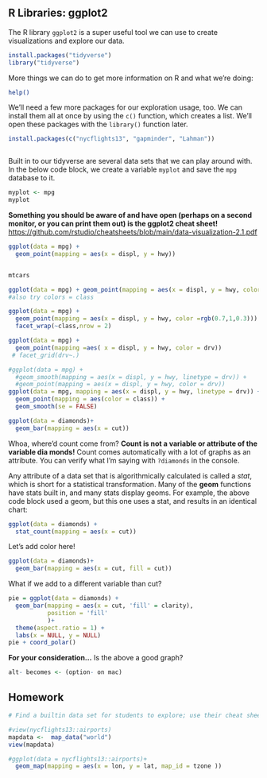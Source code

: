 ## **R Libraries: ggplot2**

The R library `ggplot2` is a super useful tool we can use to create visualizations and explore our data.

```{r}
install.packages("tidyverse")
library("tidyverse")
```

More things we can do to get more information on R and what we're doing:

```{bash}
help()
```

We'll need a few more packages for our exploration usage, too. We can install them all at once by using the `c()` function, which creates a list. We'll open these packages with the `library()` function later.

```{r}
install.packages(c("nycflights13", "gapminder", "Lahman"))
```

```{r}
```

Built in to our tidyverse are several data sets that we can play around with. In the below code block, we create a variable `myplot` and save the `mpg` database to it.

```{r}
myplot <- mpg
myplot
```

**Something you should be aware of and have open (perhaps on a second monitor, or you can print them out) is the ggplot2 cheat sheet!** <https://github.com/rstudio/cheatsheets/blob/main/data-visualization-2.1.pdf>

```{r}
ggplot(data = mpg) + 
  geom_point(mapping = aes(x = displ, y = hwy))
```

```{r}

```

```{r}
mtcars
```

```{r}
ggplot(data = mpg) + geom_point(mapping = aes(x = displ, y = hwy, color = class))
#also try colors = class 
```

```{r}
ggplot(data = mpg) + 
  geom_point(mapping = aes(x = displ, y = hwy, color =rgb(0.7,1,0.3))) +
  facet_wrap(~class,nrow = 2)
```

```{r}
ggplot(data = mpg) + 
  geom_point(mapping =aes( x = displ, y = hwy, color = drv)) 
 # facet_grid(drv~.)
```

```{r}
#ggplot(data = mpg) +
  #geom_smooth(mapping = aes(x = displ, y = hwy, linetype = drv)) + 
  #geom_point(mapping = aes(x = displ, y = hwy, color = drv))
ggplot(data = mpg, mapping = aes(x = displ, y = hwy, linetype = drv)) + 
  geom_point(mapping = aes(color = class)) +
  geom_smooth(se = FALSE)
```

```{r}
ggplot(data = diamonds)+
  geom_bar(mapping = aes(x = cut))
```

Whoa, where'd count come from? **Count is not a variable or attribute of the variable dia monds!** Count comes automatically with a lot of graphs as an attribute. You can verify what I'm saying with `?diamonds` in the console.

Any attribute of a data set that is algorithmically calculated is called a *stat*, which is short for a statistical transformation. Many of the **geom** functions have stats built in, and many stats display geoms. For example, the above code block used a geom, but this one uses a stat, and results in an identical chart:

```{r}
ggplot(data = diamonds) +
  stat_count(mapping = aes(x = cut))
```

Let's add color here!

```{r}
ggplot(data = diamonds)+
  geom_bar(mapping = aes(x = cut, fill = cut))
```

What if we add to a different variable than cut?

```{r}
pie = ggplot(data = diamonds) +
  geom_bar(mapping = aes(x = cut, 'fill' = clarity),
           position = 'fill'
           )+
  theme(aspect.ratio = 1) +
  labs(x = NULL, y = NULL)
pie + coord_polar()
```

**For your consideration...** Is the above a good graph?

```{r}
alt- becomes <- (option- on mac)
```

## Homework

```{r}
# Find a builtin data set for students to explore; use their cheat sheet from stats to label continuous and discrete data; Analyze that data set, create graphs, find a hypothesis

#view(nycflights13::airports)
mapdata <-  map_data("world")
view(mapdata)

#ggplot(data = nycflights13::airports)+
  geom_map(mapping = aes(x = lon, y = lat, map_id = tzone ))
```

\

